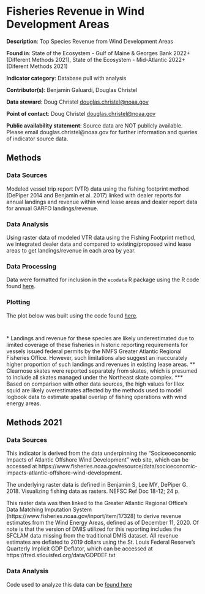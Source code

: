 # Fisheries Revenue in Wind Development Areas {#wind_revenue}

**Description**: Top Species Revenue from Wind Development Areas

**Found in**: State of the Ecosystem - Gulf of Maine & Georges Bank 2022+ (Different Methods 2021), State of the Ecosystem - Mid-Atlantic 2022+ (Diferent Methods 2021)

**Indicator category**: Database pull with analysis

**Contributor(s)**: Benjamin Galuardi, Douglas Christel
  
**Data steward**: Doug Christel <douglas.christel@noaa.gov>
  
**Point of contact**: Doug Christel <douglas.christel@noaa.gov>
  
**Public availability statement**: Source data are NOT publicly available. Please email douglas.christel@noaa.gov for further information and queries of indicator source data.

## Methods

### Data Sources

Modeled vessel trip report (VTR) data using the fishing footprint method (DePiper 2014 and Benjamin et al. 2017) linked with dealer reports for annual landings and revenue within wind lease areas and dealer report data for annual GARFO landings/revenue.


### Data Analysis

Using raster data of modeled VTR data using the Fishing Footprint method, we integrated dealer data and compared to existing/proposed wind lease areas to get landings/revenue in each area by year.  

### Data Processing 

Data were formatted for inclusion in the `ecodata` R package using the R code found [here](https://github.com/NOAA-EDAB/ecodata/blob/master/data-raw/get_wind_revenue.R).

### Plotting

The plot below was built using the code found
[here](https://raw.githubusercontent.com/NOAA-EDAB/ecodata/master/chunk-scripts/human_dimensions_MAB.Rmd-wea-spp-rev.R). 

```r

```

```r

```

\* Landings and revenue for these species are likely underestimated due to limited coverage of these fisheries in historic reporting requirements for vessels issued federal permits by the NMFS Greater Atlantic Regional Fisheries Office.  However, such limitations also suggest an inaccurately higher proportion of such landings and revenues in existing lease areas. ** Clearnose skates were reported separately from skates, which is presumed to include all skates managed under the Northeast skate complex. *** Based on comparison with other data sources, the high values for Illex squid are likely overestimates affected by the methods used to model logbook data to estimate spatial overlap of fishing operations with wind energy areas.


<!-- ```{r,  eval = T, echo = F, fig.cap = "Species landings revenue range found in wind development areas."} -->
<!-- dt<- ecodata::wea_landings_rev %>%  -->
<!--   dplyr::select("NEFMC, MAFMC, and ASMFC Managed Species",  -->
<!--                 "perc_landings_max","perc_revenue_max" ) %>%  -->
<!--  dplyr::slice_head(n =10) %>%  -->
<!--   dplyr::mutate(perc_landings_max = paste0(perc_landings_max, " %"), -->
<!--                 perc_revenue_max = paste0(perc_revenue_max, " %")) %>%  -->
<!--   dplyr::rename("Maximum Percent Total Annual Regional Species Landings"="perc_landings_max", -->
<!--     "Maximum Percent Total Annual Regional Species Revenue"="perc_revenue_max")  -->
<!-- k<- kable(dt, caption = "Top ten species Landings and Revenue from Wind Energy Areas." ) %>%  -->
<!--   kable_classic(full_width = F, html_font = "Cambria") -->
<!-- kableExtra::landscape(k) -->
<!--``` -->



## Methods 2021
### Data Sources

This indicator is derived from the data underpinning the "Sociceoeconomic Impacts of Atlantic Offshore Wind Development" web site, which can be accessed at https://www.fisheries.noaa.gov/resource/data/socioeconomic-impacts-atlantic-offshore-wind-development.

The underlying raster data is defined in Benjamin S, Lee MY, DePiper G. 2018. Visualizing fishing data as rasters. NEFSC Ref Doc 18-12; 24 p.

This raster data was then linked to the Greater Atlantic Regional Office's Data Matching Imputation System (https://www.fisheries.noaa.gov/inport/item/17328) to derive revenue estimates from the Wind Energy Areas, defined as of December 11, 2020. Of note is that the version of DMIS utilized for this reporting includes the SFCLAM data missing from the traditional DMIS dataset. All revenue estimates are deflated to 2019 dollars using the St. Louis Federal Reserve's Quarterly Implicit GDP Deflator, which can be accessed at https://fred.stlouisfed.org/data/GDPDEF.txt

### Data Analysis
Code used to analyze this data can be [found here](https://github.com/NOAA-EDAB/tech-doc/blob/master/R/stored_scripts/WindRevenue_Code_for_Dissemination.R)



